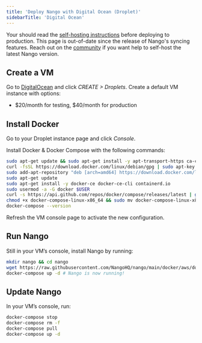 ```yaml
---
title: 'Deploy Nango with Digital Ocean (Droplet)'
sidebarTitle: 'Digital Ocean'
---
```


<Note>Your should read the [self-hosting instructions](/nango-deploy/oss-instructions) before deploying to production.</Note>
<Warning>This page is out-of-date since the release of Nango's syncing features. Reach out on the [community](https://nango.dev/slack) if you want help to self-host the latest Nango version.</Warning>

## Create a VM[](#create-vm 'Direct link to Create a VM')

Go to [DigitalOcean](https://cloud.digitalocean.com/) and click _CREATE >
Droplets_. Create a default VM instance with options:

-   $20/month for testing, $40/month for production

## Install Docker[](#install-docker 'Direct link to Install Docker')

Go to your Droplet instance page and click _Console_.

Install Docker & Docker Compose with the following commands:

```bash
sudo apt-get update && sudo apt-get install -y apt-transport-https ca-certificates curl gnupg2 software-properties-common wget
curl -fsSL https://download.docker.com/linux/debian/gpg | sudo apt-key add --
sudo add-apt-repository "deb [arch=amd64] https://download.docker.com/linux/debian buster stable"
sudo apt-get update
sudo apt-get install -y docker-ce docker-ce-cli containerd.io
sudo usermod -a -G docker $USER
curl -s https://api.github.com/repos/docker/compose/releases/latest | grep browser_download_url  | grep docker-compose-linux-x86_64 | cut -d '"' -f 4 | wget -qi -
chmod +x docker-compose-linux-x86_64 && sudo mv docker-compose-linux-x86_64 /usr/local/bin/docker-compose
docker-compose --version
```

<Note>Refresh the VM console page to activate the new configuration.</Note>

## Run Nango[](#run-nango 'Direct link to Run Nango')

Still in your VM’s console, install Nango by running:

```bash
mkdir nango && cd nango
wget https://raw.githubusercontent.com/NangoHQ/nango/main/docker/aws/docker-compose.yaml && wget https://raw.githubusercontent.com/NangoHQ/nango/main/.env
docker-compose up -d # Nango is now running!
```

## Update Nango[](#update-nango 'Direct link to Update Nango')

In your VM’s console, run:

```bash
docker-compose stop
docker-compose rm -f
docker-compose pull
docker-compose up -d
```
